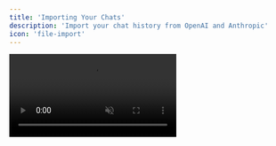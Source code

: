 ```yaml
---
title: 'Importing Your Chats'
description: 'Import your chat history from OpenAI and Anthropic'
icon: 'file-import'
---
```


<video src="https://meltylabs.fly.storage.tigris.dev/AntImport.mp4" autoPlay muted loop alt="Import Chats" className="rounded-xl" />

When you move to Chorus, you don't have to give up all of your previous conversations. Chorus supports importing your chat history from both OpenAI's ChatGPT and Anthropic's Claude. 

To get started: 

<Steps>
<Step title="Open settings">
Open settings with <kbd>⌘</kbd> + <kbd>,</kbd>, or by clicking the settings icon in the bottom of the sidebar.

Select the `Import from OpenAI` or `Import from Anthropic` button. 
</Step>

<Step title="Export your chats">
Follow the instructions to export your chats from OpenAI or Anthropic. 

For OpenAI, go to [Settings -> Data Controls](https://chatgpt.com/#settings/DataControls) and click "Export data".

For Anthropic, go to [Settings -> Data Privacy Controls](https://claude.ai/settings/data-privacy-controls) and click "Export data".
</Step>

<Step title="Drag in the exported file">
Then, drag in the exported file. All your chats will be imported into a new project.
</Step>
</Steps>
